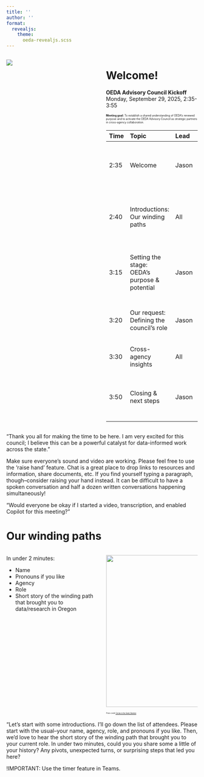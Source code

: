 ```yaml
---
title: ''
author: ''
format:
  revealjs:
    theme:
      oeda-revealjs.scss
---
```


:::{.columns}

:::{.column width='50%'}

![](../images/logos/OEDA_Logo_Primary_Dark.svg)

<!-- End column 1 -->
:::

:::{.column width='50%'}

# Welcome!

**OEDA Advisory Council Kickoff**</br>
Monday, September 29, 2025, 2:35-3:55

:::{style="font-size: 0.5em;"}

**Meeting goal:** To establish a shared understanding of OEDA's renewed purpose and to activate the OEDA Advisory Council as strategic partners in cross-agency collaboration.

| Time | Topic | Lead | Objective |
|:-|:----|:--|:--------|
| 2:35 | Welcome | Jason | Tech check; outline the agenda; start recording and transcription, with consent |
| 2:40 | Introductions: Our winding paths | All | Connection: What was your path to a data/research career with Oregon state government? |
| 3:15 | Setting the stage: OEDA's purpose & potential | Jason | The research team's mission, vision, values; our history and challenges |
| 3:20 | Our request: Defining the council's role | Jason | OEDA's need for intelligence, insight, and interaction |
| 3:30 | Cross-agency insights | All | Brainstorm: Real-world opportunities & challenges
| 3:50 | Closing & next steps | Jason | Next time: OEDA team, council charter, OEDA processes |

<!-- End smaller font size -->
::: 

<!-- End column 2 -->
::: 

<!-- End column section -->
::: 

:::{.notes}
"Thank you all for making the time to be here. I am very excited for this council; I believe this can be a powerful catalyst for data-informed work across the state."

Make sure everyone's sound and video are working. Please feel free to use the 'raise hand' feature. Chat is a great place to drop links to resources and information, share documents, etc. If you find yourself typing a paragraph, though--consider raising your hand instead. It can be difficult to have a spoken conversation and half a dozen written conversations happening simultaneously!

"Would everyone be okay if I started a video, transcription, and enabled Copilot for this meeting?"

<!-- End notes -->
:::

# Our winding paths

:::{.columns}

:::{.column width='50%'}

In under 2 minutes:

* Name
* Pronouns if you like
* Agency
* Role
* Short story of the winding path that brought you to data/research in Oregon

<!-- End column 1 -->
:::

:::{.column width='50%'}

![](assets/01_Full labyrinth_Cover_541_edited.avif){height='400px'}

:::{style="font-size: 0.3em;"}

Photo credit [Circles in the Sand, Bandon](https://www.sandypathbandon.com/)
<!-- End smaller font size -->
:::


<!-- End column 2 -->
:::

<!-- End column section -->
:::


:::{.notes}
"Let's start with some introductions. I'll go down the list of attendees. Please start with the usual--your name, agency, role, and pronouns if you like. Then, we'd love to hear the short story of the winding path that brought you to your current role. In under two minutes, could you  you share some a little of your history? Any pivots, unexpected turns, or surprising steps that led you here?

!IMPORTANT: Use the timer feature in Teams.
:::

